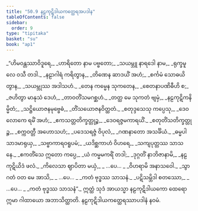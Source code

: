 ```yaml
---
title: "50.9 နဠကုဋိဒါယကတ္ထေရအပဒါန"
tableOfContents: false
sidebar:
  order: 9
type: "tipitaka"
basket: "su"
book: "ap1"
---
```



<DynamicBreadcrumb />

<Division number="93" book="ap1" e="ch" v="20" p="436">

<Paragraph number="6539" type="verses" book="ap1">
_“ဟိမဝန္တဿာဝိဒူရေ,_  
_ဟာရိတော နာမ ပဗ္ဗတော;_  
_သယမ္ဘူ နာရဒေါ နာမ,_  
_ရုက္ခမူလေ ဝသီ တဒါ._  

</Paragraph>

</Division>
<Division number="94" book="ap1" e="ch" v="20" p="436">

<Paragraph number="6540" type="verses" book="ap1">
_နဠာဂါရံ ကရိတွာန,_  
_တိဏေန ဆာဒယိံ အဟံ;_  
_စင်္ကမံ သောဓယိတွာန,_  
_သယမ္ဘုဿ အဒါသဟံ._  

</Paragraph>

</Division>
<Division number="95" book="ap1" e="ch" v="20" p="436">

<Paragraph number="6541" type="verses" book="ap1">
_တေန ကမ္မေန သုကတေန,_  
_စေတနာပဏိဓီဟိ စ;_  
_ဇဟိတွာ မာနုသံ ဒေဟံ,_  
_တာဝတိံသမဂစ္ဆဟံ._  

</Paragraph>

</Division>
<Division number="96" book="ap1" e="ch" v="20" p="436">

<Paragraph number="6542" type="verses" book="ap1">
_တတ္ထ မေ သုကတံ ဗျမှံ,_  
_နဠကုဋိကနိမ္မိတံ;_  
_သဋ္ဌိယောဇနမုဗ္ဗေဓံ,_  
_တိံသယောဇနဝိတ္ထတံ._  

</Paragraph>

</Division>
<Division number="97" book="ap1" e="ch" v="20" p="437">

<Paragraph number="6543" type="verses" book="ap1">
_စတုဒ္ဒသေသု ကပ္ပေသု,_  
_ဒေဝလောကေ ရမိံ အဟံ;_  
_ဧကသတ္တတိက္ခတ္တုဉ္စ,_  
_ဒေဝရဇ္ဇမကာရယိံ._  

</Paragraph>

</Division>
<Division number="98" book="ap1" e="ch" v="20" p="437">

<Paragraph number="6544" type="verses" book="ap1">
_စတုတိံသတိက္ခတ္တုဉ္စ,_  
_စက္ကဝတ္တီ အဟောသဟံ;_  
_ပဒေသရဇ္ဇံ ဝိပုလံ,_  
_ဂဏနာတော အသင်္ခိယံ._  

</Paragraph>

</Division>
<Division number="99" book="ap1" e="ch" v="20" p="437">

<Paragraph number="6545" type="verses" book="ap1">
_ဓမ္မပါသာဒမာရုယှ,_  
_သဗ္ဗာကာရဝရူပမံ;_  
_ယဒိစ္ဆကာဟံ ဝိဟရေ,_  
_သကျပုတ္တဿ သာသနေ._  

</Paragraph>

</Division>
<Division number="100" book="ap1" e="ch" v="20" p="437">

<Paragraph number="6546" type="verses" book="ap1">
_ဧကတိံသေ ဣတော ကပ္ပေ,_  
_ယံ ကမ္မမကရိံ တဒါ;_  
_ဒုဂ္ဂတိံ နာဘိဇာနာမိ,_  
_နဠကုဋိယိဒံ ဖလံ._  

</Paragraph>

</Division>
<Division number="101" book="ap1" e="ch" v="20" p="437">

<Paragraph number="6547" type="verses" book="ap1">
_ကိလေသာ ဈာပိတာ မယှံ,_  
_ …ပေ… _  
_ဝိဟရာမိ အနာသဝေါ._  

</Paragraph>

</Division>
<Division number="102" book="ap1" e="ch" v="20" p="437">

<Paragraph number="6548" type="verses" book="ap1">
_သွာဂတံ ဝတ မေ အာသိ,_  
_ …ပေ… _  
_ကတံ ဗုဒ္ဓဿ သာသနံ._  

</Paragraph>

</Division>
<Division number="103" book="ap1" e="ch" v="20" p="437">

<Paragraph number="6549" type="verses" book="ap1">
_ပဋိသမ္ဘိဒါ စတဿော,_  
_ …ပေ… _  
_ကတံ ဗုဒ္ဓဿ သာသနံ”._  

</Paragraph>

<Paragraph number="6550" book="ap1">
ဣတ္ထံ သုဒံ အာယသ္မာ နဠကုဋိဒါယကော ထေရော ဣမာ ဂါထာယော အဘာသိတ္ထာတိ.

</Paragraph>
</Division>

<Paragraph number="6551" type="center" book="ap1">
နဠကုဋိဒါယကတ္ထေရဿာပဒါနံ နဝမံ.
</Paragraph>